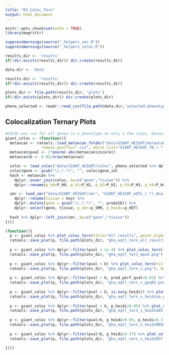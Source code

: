 ```yaml
---
title: "03_Coloc_Tern"
output: html_document
---
```


```r
knitr::opts_chunk$set(echo = TRUE)
library(magrittr)

suppressWarnings(source("_helpers_smr.R"))
suppressWarnings(source("_helpers_coloc.R"))
```


```r
results_dir <- 'results'
if(!dir.exists(results_dir)) dir.create(results_dir)

data.dir <- 'data'

results.dir <- 'results'
if(!dir.exists(results_dir)) dir.create(results_dir)

plots_dir <- file.path(results_dir, 'plots')
if(!dir.exists(plots_dir)) dir.create(plots_dir)

pheno_selected <- readr::read_csv(file.path(data.dir,'selected-phenotypes.txt'))
```

## Colocalization Ternary Plots

```r
#COLOC was run for all genes in a phenotype on only a few cases, because of the time it takes to complete.
giant_coloc <- (function(){
  metaxcan <- ratools::load_metaxcan_folder("data/GIANT_HEIGHT/metaxcan", 
                remove_postfix=".csv", white_list="GIANT_HEIGHT_TW_(.*).csv$", s=c("gene","zscore","pheno", "tissue", "pred_perf_qval"))
  metaxcan$pval <- 2*pnorm(-abs(metaxcan$zscore))
  metaxcan$b <- 0.05/nrow(metaxcan)

  coloc <- load_coloc("data/GIANT_HEIGHT/coloc", pheno_selected %>% dplyr::filter(pheno == "GIANT_HEIGHT"), verbose=FALSE)
  coloc$gene <- gsub("\\.(.*)", "", coloc$gene_id)
  hack <- metaxcan %>% 
    dplyr::inner_join(coloc, by=c("gene","tissue")) %>%
    dplyr::rename(p_h0=P_H0, p_h1=P_H1, p_h2=P_H2, p_h3=P_H3, p_h4=P_H4)

  smr <- load_smr("data/GIANT_HEIGHT/smr", "GIANT_HEIGHT_eQTL_(.*)_Analysis.smr$") %>%
    dplyr::rename(tissue = key) %>%
    dplyr::mutate(gene = gsub("\\.(.*)", "", probeID)) %>%
    dplyr::select(gene, tissue, p_smr=p_SMR, p_heidi=p_HET)
  
  hack %>% dplyr::left_join(smr, by=c("gene","tissue"))
})()
```

```r
(function(){
  p <- giant_coloc %>% plot_coloc_tern(title="All results", point_alpha=0.3)
  ratools::save_plot(p, file.path(plots_dir, "gha_eqtl_tern_all_results.png"), height=700, width=700)
  
  p <- giant_coloc %>% dplyr::filter(pval < 1e-4) %>% plot_coloc_tern(title="S-PrediXcan\npval<1e-4", point_alpha=0.3)
  ratools::save_plot(p, file.path(plots_dir, "gha_eqtl_tern_mpe4.png"), height=700, width=700)
  
  p <- giant_coloc %>% dplyr::filter(pval < b) %>% plot_coloc_tern(title="S-PrediXcan\nBonferroni Significant", point_alpha=0.3)
  ratools::save_plot(p, file.path(plots_dir, "gha_eqtl_tern_s.png"), height=700, width=700)
  
  p <- giant_coloc %>% dplyr::filter(pval < b, pred_perf_qval<0.01) %>% plot_coloc_tern(title="S-PrediXcan Significant\nBonferroni Significant\nPrediction Performance q-value<0.01", point_alpha=0.3)
  ratools::save_plot(p, file.path(plots_dir, "gha_eqtl_tern_s_ppq01.png"), height=700, width=700)
  
  p <- giant_coloc %>% dplyr::filter(pval < b, is.na(p_heidi)) %>% plot_coloc_tern(title="S-PrediXcan Significant\nBonferroni Significant\nMissing HEIDI", point_alpha=0.3)
  ratools::save_plot(p, file.path(plots_dir, "gha_eqtl_tern_s_heidina.png"), height=700, width=700)
  
  p <- giant_coloc %>% dplyr::filter(pval < b, p_heidi<0.05) %>% plot_coloc_tern(title="S-PrediXcan\nBonferroni Significant\nHEIDI<0.05", point_alpha=0.3)
  ratools::save_plot(p, file.path(plots_dir, "gha_eqtl_tern_s_heidim05.png"), height=700, width=700)
  
  p <- giant_coloc %>% dplyr::filter(pval<b, p_heidi>0.05, p_heidi<0.37) %>% plot_coloc_tern(title="S-PrediXcan\nBonferroni Significant\n0.05<HEIDI<0.37", point_alpha=0.3)
  ratools::save_plot(p, file.path(plots_dir, "gha_eqtl_tern_s_heidiM05m37.png"), height=700, width=700)
  
  p <- giant_coloc %>% dplyr::filter(pval<b, p_heidi>0.37) %>% plot_coloc_tern(title="S-PrediXcan\nBonferroni Significant\nHEIDI>0.37", point_alpha=0.3)
  ratools::save_plot(p, file.path(plots_dir, "gha_eqtl_tern_s_heidiM37.png"), height=700, width=700)
  
})()
```
